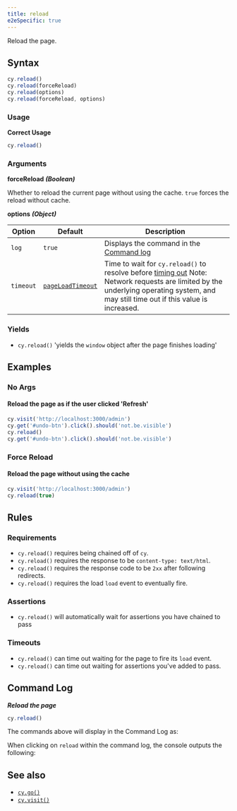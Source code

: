 ```yaml
---
title: reload
e2eSpecific: true
---
```


Reload the page.

## Syntax

```javascript
cy.reload()
cy.reload(forceReload)
cy.reload(options)
cy.reload(forceReload, options)
```

### Usage

**<Icon name="check-circle" color="green" /> Correct Usage**

```javascript
cy.reload()
```

### Arguments

**<Icon name="angle-right" /> forceReload** **_(Boolean)_**

Whether to reload the current page without using the cache. `true` forces the
reload without cache.

**<Icon name="angle-right" /> options** **_(Object)_**

| Option    | Default                                                        | Description                                                                                                                                                                                        |
| --------- | -------------------------------------------------------------- | -------------------------------------------------------------------------------------------------------------------------------------------------------------------------------------------------- |
| `log`     | `true`                                                         | Displays the command in the [Command log](/guides/core-concepts/cypress-app#Command-Log)                                                                                                           |
| `timeout` | [`pageLoadTimeout`](/guides/references/configuration#Timeouts) | Time to wait for `cy.reload()` to resolve before [timing out](#Timeouts) Note: Network requests are limited by the underlying operating system, and may still time out if this value is increased. |

### Yields [<Icon name="question-circle"/>](/guides/core-concepts/introduction-to-cypress#Subject-Management)

- `cy.reload()` 'yields the `window` object after the page finishes
loading'

## Examples

### No Args

#### Reload the page as if the user clicked 'Refresh'

```javascript
cy.visit('http://localhost:3000/admin')
cy.get('#undo-btn').click().should('not.be.visible')
cy.reload()
cy.get('#undo-btn').click().should('not.be.visible')
```

### Force Reload

#### Reload the page without using the cache

```javascript
cy.visit('http://localhost:3000/admin')
cy.reload(true)
```

## Rules

### Requirements [<Icon name="question-circle"/>](/guides/core-concepts/introduction-to-cypress#Chains-of-Commands)

- `cy.reload()` requires being chained off of
`cy`.</li><li>`cy.reload()` requires the response to be
`content-type: text/html`.</li><li>`cy.reload()` requires the response code to
be `2xx` after following redirects.</li><li>`cy.reload()` requires the load
`load` event to eventually fire.

### Assertions [<Icon name="question-circle"/>](/guides/core-concepts/introduction-to-cypress#Assertions)

- `cy.reload()` will automatically wait for assertions you have chained
to pass

### Timeouts [<Icon name="question-circle"/>](/guides/core-concepts/introduction-to-cypress#Timeouts)

- `cy.reload()` can time out waiting for the page to fire its `load`
event.</li><li>`cy.reload()` can time out waiting for assertions you've added to
pass.

## Command Log

**_Reload the page_**

```javascript
cy.reload()
```

The commands above will display in the Command Log as:

<DocsImage src="/img/api/reload/test-page-after-reload-button.png" alt="Command Log reload" ></DocsImage>

When clicking on `reload` within the command log, the console outputs the
following:

<DocsImage src="/img/api/reload/command-log-for-reload-cypress.png" alt="Console Log reload" ></DocsImage>

## See also

- [`cy.go()`](/api/commands/go)
- [`cy.visit()`](/api/commands/visit)
